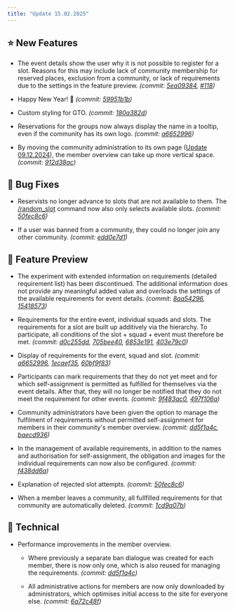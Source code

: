 ```yaml
---
title: "Update 15.02.2025"
---
```



<Releases server="2.16.0" serverNew frontend="1.15.0" frontendNew/>

## ⭐ New Features

* The event details show the user why it is not possible to register for a slot. Reasons for this may include lack of community membership for reserved places, exclusion from a community, or lack of requirements due to the settings in the feature preview. _(commit: [5ea09384](https://github.com/Alf-Melmac/slotbot-frontend/commit/5ea0938463838d514e23a6d3c025fa75a479c0ba), [#118](https://github.com/Alf-Melmac/slotbotServer/pull/118))_

* Happy New Year! 🎉 _(commit: [59951b1b](https://github.com/Alf-Melmac/slotbot-frontend/commit/59951b1bac31f572f6ebfc8cb08e2855dce1ee00))_

* Custom styling for GTO. _(commit: [180a382d](https://github.com/Alf-Melmac/slotbot-frontend/commit/180a382d4075efe7dc78ef2dc6fd102b6ea1ade5))_

* Reservations for the groups now always display the name in a tooltip, even if the community has its own logo. _(commit: [a6652996](https://github.com/Alf-Melmac/slotbot-frontend/commit/a6652996e220247dae7c628b4c8e14b224256fbd))_

* By moving the community administration to its own page ([Update 09.12.2024](/en/faq/changelog/update-09.12.2024)), the member overview can take up more vertical space. _(commit: [912d38ac](https://github.com/Alf-Melmac/slotbot-frontend/commit/912d38ac86b1b6a995253b290dc7d2a732f4f904))_

## 🐞 Bug Fixes

* Reservists no longer advance to slots that are not available to them. The [/random_slot](/en/integrations/discord/bot-commands/random-slot) command now also only selects available slots. _(commit: [50fec8c6](https://github.com/Alf-Melmac/slotbotServer/commit/50fec8c692de827391a955f512db6f74e67e6b3e))_

* If a user was banned from a community, they could no longer join any other community. _(commit: [edd0e7d1](https://github.com/Alf-Melmac/slotbotServer/commit/edd0e7d1a7ddbb869ff63bd2a93c0e4646037385))_

## 🔮 Feature Preview

* The experiment with extended information on requirements (detailed requirement list) has been discontinued. The additional information does not provide any meaningful added value and overloads the settings of the available requirements for event details. _(commit: [8aa54296](https://github.com/Alf-Melmac/slotbot-frontend/commit/8aa54296391763434d024383a61ff09374f6d8da), [15418573](https://github.com/Alf-Melmac/slotbotServer/commit/154185735cf8382992e9d71e374f28412ec8b4f8))_

* Requirements for the entire event, individual squads and slots. The requirements for a slot are built up additively via the hierarchy. To participate, all conditions of the slot + squad + event must therefore be met. _(commit: [d0c255dd](https://github.com/Alf-Melmac/slotbot-frontend/commit/d0c255dd5f56e81d2de93c2a1a49a806d268c26a), [705bee40](https://github.com/Alf-Melmac/slotbot-frontend/commit/705bee402ef4fbae1116107035db68c47c6f5ca8), [6853e191](https://github.com/Alf-Melmac/slotbotServer/commit/6853e191249d88a85ca8d829552bcff054a30f3d), [403e79c0](https://github.com/Alf-Melmac/slotbotServer/commit/403e79c085375dbee78ef182c7876641fb295d7b))_

* Display of requirements for the event, squad and slot. _(commit: [a6652996](https://github.com/Alf-Melmac/slotbot-frontend/commit/a6652996e220247dae7c628b4c8e14b224256fbd), [1ecaef35](https://github.com/Alf-Melmac/slotbot-frontend/commit/1ecaef35c7c6ddbd91edf8ddd49f5da7431e3c99), [60bf9f83](https://github.com/Alf-Melmac/slotbotServer/commit/60bf9f83d172130f89b67d3c63dc13dbf948286e))_

* Participants can mark requirements that they do not yet meet and for which self-assignment is permitted as fulfilled for themselves via the event details. After that, they will no longer be notified that they do not meet the requirement for other events. _(commit: [9f483ac0](https://github.com/Alf-Melmac/slotbot-frontend/commit/9f483ac0232d4b4dc4c184ee7764428a0c77ec9c), [497f106a](https://github.com/Alf-Melmac/slotbotServer/commit/497f106affabaaa1ad437a5ee458aaa9ff65fda6))_

* Community administrators have been given the option to manage the fulfilment of requirements without permitted self-assignment for members in their community's member overview. _(commit: [dd5f1a4c](https://github.com/Alf-Melmac/slotbot-frontend/commit/dd5f1a4c6068d521ee41e467ecd20dee76a129c5), [baecd936](https://github.com/Alf-Melmac/slotbotServer/commit/baecd9366844cb58706c44c851e144c3954e79be))_

* In the management of available requirements, in addition to the names and authorisation for self-assignment, the obligation and images for the individual requirements can now also be configured. _(commit: [f438dd6a](https://github.com/Alf-Melmac/slotbot-frontend/commit/f438dd6aa3e4f68fde23f871b919d32f6ff3253e))_

* Explanation of rejected slot attempts. _(commit: [50fec8c6](https://github.com/Alf-Melmac/slotbotServer/commit/50fec8c692de827391a955f512db6f74e67e6b3e))_

* When a member leaves a community, all fullfilled requirements for that community are automatically deleted. _(commit: [1cd9a07b](https://github.com/Alf-Melmac/slotbotServer/commit/1cd9a07b3fb965e632ba5b58be2bae7d9aaf4a91))_

## 🔨 Technical

* Performance improvements in the member overview.

  * Where previously a separate ban dialogue was created for each member, there is now only one, which is also reused for managing the requirements. _(commit: [dd5f1a4c](https://github.com/Alf-Melmac/slotbot-frontend/commit/dd5f1a4c6068d521ee41e467ecd20dee76a129c5))_

  * All administrative actions for members are now only downloaded by administrators, which optimises initial access to the site for everyone else. _(commit: [6a72c48f](https://github.com/Alf-Melmac/slotbot-frontend/commit/6a72c48f4e29d7f80fa450a83870bc828728ed67))_
